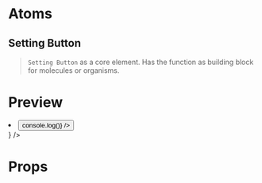 
<Meta title="Core/Button" component={SettingButton} />

# Atoms

## Setting Button

> `Setting Button` as a core element. Has the function as building block for molecules or organisms.

# Preview

<Preview>
  <Story name="Setting Button">
    <StoriesDivider labels={['Default']}>
      <SettingButton
        settingTitle="Settings button"
        closeIcon={{ icon: placeholder, size: 'm' }}
        settingIcon={{ icon: placeholder, size: 'm' }}
        options={
          <ul>
            <li key="option1">
              <Button
                buttonType="primary"
                leftIcon={{ placeholder, size: 'm' }}
                label="Option 1"
                onClick={() => console.log()}
              />
            </li>
          </ul>
        }
      />
    </StoriesDivider>
  </Story>
</Preview>

# Props

<Props of={SettingButton} />
